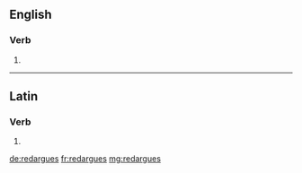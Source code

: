 ==English==

===Verb===
{{head|en|verb form}}

# {{en-third-person singular of|redargue}}

----

==Latin==

===Verb===
{{la-verb-form|redarguēs}}

# {{conjugation of|redarguō||2|s|fut|act|ind|lang=la}}

[[de:redargues]]
[[fr:redargues]]
[[mg:redargues]]
